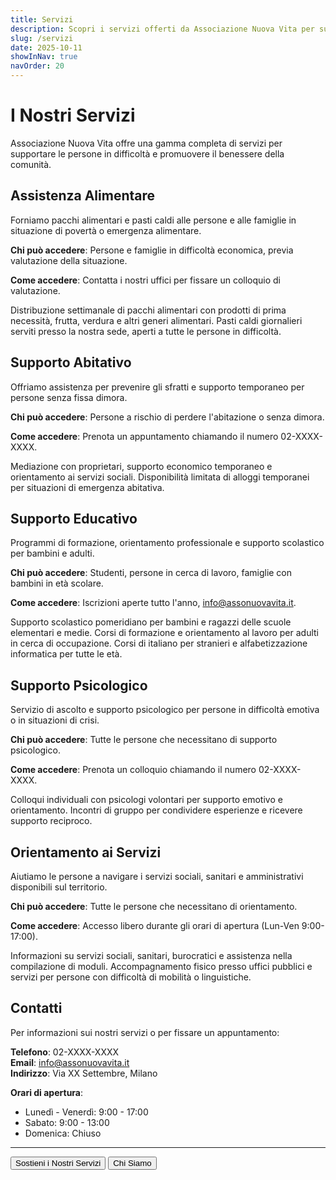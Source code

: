 ```yaml
---
title: Servizi
description: Scopri i servizi offerti da Associazione Nuova Vita per supportare le persone in difficoltà nella nostra comunità
slug: /servizi
date: 2025-10-11
showInNav: true
navOrder: 20
---
```


# I Nostri Servizi

Associazione Nuova Vita offre una gamma completa di servizi per supportare le persone in difficoltà e promuovere il benessere della comunità.

## Assistenza Alimentare

Forniamo pacchi alimentari e pasti caldi alle persone e alle famiglie in situazione di povertà o emergenza alimentare.

**Chi può accedere**: Persone e famiglie in difficoltà economica, previa valutazione della situazione.

**Come accedere**: Contatta i nostri uffici per fissare un colloquio di valutazione.

<Card title="Banco Alimentare">
  Distribuzione settimanale di pacchi alimentari con prodotti di prima necessità, frutta, verdura e altri generi alimentari.
</Card>

<Card title="Mensa Sociale">
  Pasti caldi giornalieri serviti presso la nostra sede, aperti a tutte le persone in difficoltà.
</Card>

## Supporto Abitativo

Offriamo assistenza per prevenire gli sfratti e supporto temporaneo per persone senza fissa dimora.

**Chi può accedere**: Persone a rischio di perdere l'abitazione o senza dimora.

**Come accedere**: Prenota un appuntamento chiamando il numero 02-XXXX-XXXX.

<Card title="Prevenzione Sfratti">
  Mediazione con proprietari, supporto economico temporaneo e orientamento ai servizi sociali.
</Card>

<Card title="Alloggi Temporanei">
  Disponibilità limitata di alloggi temporanei per situazioni di emergenza abitativa.
</Card>

## Supporto Educativo

Programmi di formazione, orientamento professionale e supporto scolastico per bambini e adulti.

**Chi può accedere**: Studenti, persone in cerca di lavoro, famiglie con bambini in età scolare.

**Come accedere**: Iscrizioni aperte tutto l'anno, info@assonuovavita.it.

<Card title="Doposcuola">
  Supporto scolastico pomeridiano per bambini e ragazzi delle scuole elementari e medie.
</Card>

<Card title="Formazione Professionale">
  Corsi di formazione e orientamento al lavoro per adulti in cerca di occupazione.
</Card>

<Card title="Alfabetizzazione">
  Corsi di italiano per stranieri e alfabetizzazione informatica per tutte le età.
</Card>

## Supporto Psicologico

Servizio di ascolto e supporto psicologico per persone in difficoltà emotiva o in situazioni di crisi.

**Chi può accedere**: Tutte le persone che necessitano di supporto psicologico.

**Come accedere**: Prenota un colloquio chiamando il numero 02-XXXX-XXXX.

<Card title="Sportello di Ascolto">
  Colloqui individuali con psicologi volontari per supporto emotivo e orientamento.
</Card>

<Card title="Gruppi di Supporto">
  Incontri di gruppo per condividere esperienze e ricevere supporto reciproco.
</Card>

## Orientamento ai Servizi

Aiutiamo le persone a navigare i servizi sociali, sanitari e amministrativi disponibili sul territorio.

**Chi può accedere**: Tutte le persone che necessitano di orientamento.

**Come accedere**: Accesso libero durante gli orari di apertura (Lun-Ven 9:00-17:00).

<Card title="Sportello Informativo">
  Informazioni su servizi sociali, sanitari, burocratici e assistenza nella compilazione di moduli.
</Card>

<Card title="Accompagnamento">
  Accompagnamento fisico presso uffici pubblici e servizi per persone con difficoltà di mobilità o linguistiche.
</Card>

## Contatti

Per informazioni sui nostri servizi o per fissare un appuntamento:

**Telefono**: 02-XXXX-XXXX  
**Email**: info@assonuovavita.it  
**Indirizzo**: Via XX Settembre, Milano

**Orari di apertura**:
- Lunedì - Venerdì: 9:00 - 17:00
- Sabato: 9:00 - 13:00
- Domenica: Chiuso

---

<Button href="/donate" variant="primary">Sostieni i Nostri Servizi</Button>
<Button href="/chi-siamo" variant="outline">Chi Siamo</Button>
